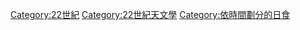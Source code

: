 {{依分類劃分的世紀
|cat=日食
|m=2
|c=2
|parent=各世紀日食
}}
[[Category:22世紀|Category:22世紀]]
[[Category:22世紀天文學|Category:22世紀天文學]]
[[Category:依時間劃分的日食|Category:依時間劃分的日食]]